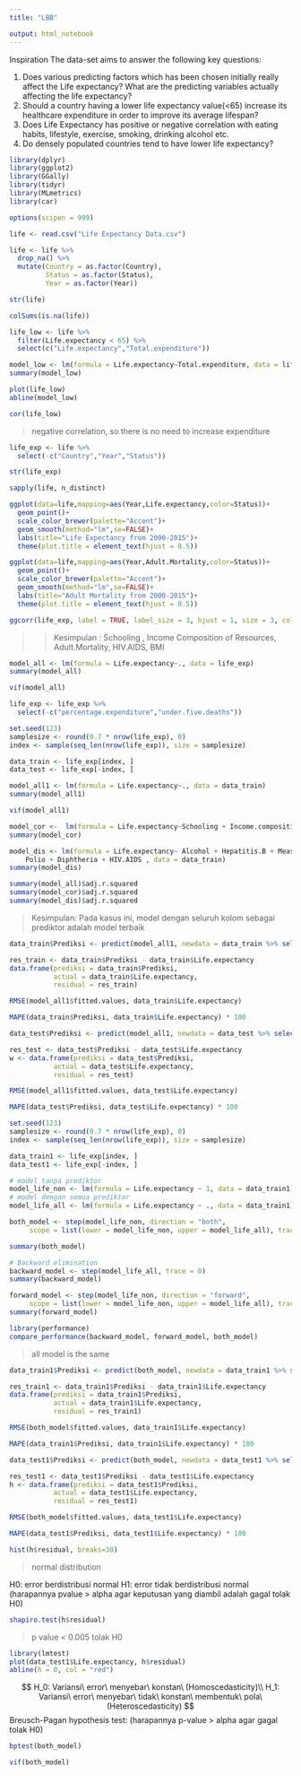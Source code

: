 ---
title: "LBB"

output: html_notebook
---

Inspiration
The data-set aims to answer the following key questions:

1. Does various predicting factors which has been chosen initially really affect the Life expectancy? What are the predicting variables actually affecting the life expectancy?
2. Should a country having a lower life expectancy value(<65) increase its healthcare expenditure in order to improve its average lifespan?
3. Does Life Expectancy has positive or negative correlation with eating habits, lifestyle, exercise, smoking, drinking alcohol etc.
4. Do densely populated countries tend to have lower life expectancy?

```{r}
library(dplyr)
library(ggplot2)
library(GGally)
library(tidyr)
library(MLmetrics)
library(car)
```

```{r}
options(scipen = 999)
```


```{r}
life <- read.csv("Life Expectancy Data.csv")
```
```{r}
life <- life %>% 
  drop_na() %>% 
  mutate(Country = as.factor(Country),
         Status = as.factor(Status),
         Year = as.factor(Year))
```

```{r}
str(life)
```

```{r}
colSums(is.na(life))
```
```{r}
life_low <- life %>% 
  filter(Life.expectancy < 65) %>% 
  select(c("Life.expectancy","Total.expenditure"))
```
```{r}
model_low <- lm(formula = Life.expectancy~Total.expenditure, data = life_low)
summary(model_low)
```

```{r}
plot(life_low)
abline(model_low)
```
```{r}
cor(life_low)
```
> negative correlation, so there is no need to increase expenditure

```{r}
life_exp <- life %>% 
  select(-c("Country","Year","Status"))
```


```{r}
str(life_exp)
```
```{r}
sapply(life, n_distinct)
```


```{r warning=FALSE}
ggplot(data=life,mapping=aes(Year,Life.expectancy,color=Status))+
  geom_point()+
  scale_color_brewer(palette="Accent")+
  geom_smooth(method="lm",se=FALSE)+
  labs(title="Life Expectancy from 2000-2015")+
  theme(plot.title = element_text(hjust = 0.5))
```
```{r}
ggplot(data=life,mapping=aes(Year,Adult.Mortality,color=Status))+
  geom_point()+
  scale_color_brewer(palette="Accent")+
  geom_smooth(method="lm",se=FALSE)+
  labs(title="Adult Mortality from 2000-2015")+
  theme(plot.title = element_text(hjust = 0.5))
```
```{r}
ggcorr(life_exp, label = TRUE, label_size = 3, hjust = 1, size = 3, color = "grey50")
```
>> Kesimpulan :
Schooling , Income Composition of Resources, Adult.Mortality, HIV.AIDS, BMI


```{r}
model_all <- lm(formula = Life.expectancy~., data = life_exp)
summary(model_all)
```
```{r}
vif(model_all)
```
```{r}
life_exp <- life_exp %>% 
  select(-c("percentage.expenditure","under.five.deaths"))
```

```{r}
set.seed(123)
samplesize <- round(0.7 * nrow(life_exp), 0)
index <- sample(seq_len(nrow(life_exp)), size = samplesize)

data_train <- life_exp[index, ]
data_test <- life_exp[-index, ]
```

```{r}
model_all1 <- lm(formula = Life.expectancy~., data = data_train)
summary(model_all1)
```
```{r}
vif(model_all1)

```

```{r}
model_cor <-  lm(formula = Life.expectancy~Schooling + Income.composition.of.resources + HIV.AIDS + BMI + Adult.Mortality, data = data_train)
summary(model_cor)
```
```{r}
model_dis <- lm(formula = Life.expectancy~ Alcohol + Hepatitis.B + Measles + 
    Polio + Diphtheria + HIV.AIDS , data = data_train)
summary(model_dis)
```

```{r}
summary(model_all)$adj.r.squared
summary(model_cor)$adj.r.squared
summary(model_dis)$adj.r.squared
```
> Kesimpulan: Pada kasus ini, model dengan seluruh kolom sebagai prediktor adalah model terbaik

```{r}
data_train$Prediksi <- predict(model_all1, newdata = data_train %>% select(-Life.expectancy))
```

```{r}
res_train <- data_train$Prediksi - data_train$Life.expectancy
data.frame(prediksi = data_train$Prediksi,
           actual = data_train$Life.expectancy,
           residual = res_train)
```

```{r}
RMSE(model_all1$fitted.values, data_train$Life.expectancy)
```
```{r}
MAPE(data_train$Prediksi, data_train$Life.expectancy) * 100
```


```{r}
data_test$Prediksi <- predict(model_all1, newdata = data_test %>% select(-Life.expectancy))
```

```{r}
res_test <- data_test$Prediksi - data_test$Life.expectancy
w <- data.frame(prediksi = data_test$Prediksi,
           actual = data_test$Life.expectancy,
           residual = res_test)
```

```{r warning=FALSE}
RMSE(model_all1$fitted.values, data_test$Life.expectancy)
```

```{r}
MAPE(data_test$Prediksi, data_test$Life.expectancy) * 100
```
```{r}
set.seed(123)
samplesize <- round(0.7 * nrow(life_exp), 0)
index <- sample(seq_len(nrow(life_exp)), size = samplesize)

data_train1 <- life_exp[index, ]
data_test1 <- life_exp[-index, ]
```

```{r}
# model tanpa prediktor
model_life_non <- lm(formula = Life.expectancy ~ 1, data = data_train1)
# model dengan semua prediktor
model_life_all <- lm(formula = Life.expectancy ~ ., data = data_train1)
```

```{r}
both_model <- step(model_life_non, direction = "both",
     scope = list(lower = model_life_non, upper = model_life_all), trace = 0)

summary(both_model)
```

```{r}
# Backward elimination
backward_model <- step(model_life_all, trace = 0)
summary(backward_model)
```

```{r}

forward_model <- step(model_life_non, direction = "forward",
     scope = list(lower = model_life_non, upper = model_life_all), trace = 0)
summary(forward_model)
```

```{r}
library(performance)
compare_performance(backward_model, forward_model, both_model)
```
> all model is the same

```{r}
data_train1$Prediksi <- predict(both_model, newdata = data_train1 %>% select(-Life.expectancy))
```

```{r}
res_train1 <- data_train1$Prediksi - data_train1$Life.expectancy
data.frame(prediksi = data_train1$Prediksi,
           actual = data_train1$Life.expectancy,
           residual = res_train1)
```

```{r}
RMSE(both_model$fitted.values, data_train1$Life.expectancy)
```
```{r}
MAPE(data_train1$Prediksi, data_train1$Life.expectancy) * 100
```
```{r}
data_test1$Prediksi <- predict(both_model, newdata = data_test1 %>% select(-Life.expectancy))
```

```{r}
res_test1 <- data_test1$Prediksi - data_test1$Life.expectancy
h <- data.frame(prediksi = data_test1$Prediksi,
           actual = data_test1$Life.expectancy,
           residual = res_test1)
```

```{r warning=FALSE}
RMSE(both_model$fitted.values, data_test1$Life.expectancy)
```

```{r}
MAPE(data_test1$Prediksi, data_test1$Life.expectancy) * 100
```

```{r}
hist(h$residual, breaks=30)
```
>normal distribution

H0: error berdistribusi normal
H1: error tidak berdistribusi normal
(harapannya pvalue > alpha agar keputusan yang diambil adalah gagal tolak H0)

```{r}
shapiro.test(h$residual)
```
> p value < 0.005
> tolak H0

```{r warning=FALSE}
library(lmtest)
plot(data_test1$Life.expectancy, h$residual)
abline(h = 0, col = "red")
```
$$
H_0: Variansi\ error\ menyebar\ konstan\ (Homoscedasticity)\\
H_1: Variansi\ error\ menyebar\ tidak\ konstan\ membentuk\ pola\ (Heteroscedasticity)
$$
Breusch-Pagan hypothesis test: (harapannya p-value > alpha agar gagal tolak H0)

```{r}
bptest(both_model)
```
```{r}
vif(both_model)
```







